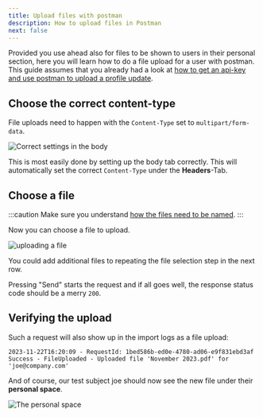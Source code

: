 ```yaml
---
title: Upload files with postman
description: How to upload files in Postman
next: false
---
```


Provided you use ahead also for files to be shown to users in their personal section,
here you will learn how to do a file upload for a user with postman. This guide assumes that
you already had a look at [how to get an api-key and use postman to upload a profile update](../01-get-apikey-and-use-postman/).

## Choose the correct content-type

File uploads need to happen with the `Content-Type` set to `multipart/form-data`.

<Image src={image1} alt="Correct settings in the body" />

This is most easily done by setting up the body tab correctly. This will automatically set the correct
`Content-Type` under the **Headers**-Tab.

## Choose a file

:::caution
Make sure you understand [how the files need to be named](../../reference/06-sending-files/).
:::

Now you can choose a file to upload. 

<Image src={image2} alt="uploading a file" />

You could add additional files to repeating the file selection step in the next row. 

Pressing "Send" starts the request and if all goes well, the response status code should be a merry `200`.

## Verifying the upload

Such a request will also show up in the import logs as a file upload:

```text
2023-11-22T16:20:09 - RequestId: 1bed586b-ed0e-4780-ad06-e9f831ebd3af
Success - FileUploaded - Uploaded file 'November 2023.pdf' for 'joe@company.com'
```

And of course, our test subject joe should now see the new file under their **personal space**.

<Image src={image3} alt="The personal space" />